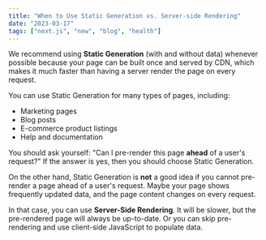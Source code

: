```yaml
---
title: "When to Use Static Generation vs. Server-side Rendering"
date: "2023-03-17"
tags: ["next.js", "new", "blog", "health"]
---
```


<CustomImage
  src="https://raw.githubusercontent.com/theboywholivedd/blogposts/main/images/image02.webp"
  alt="Next js is cool"
/>
We recommend using **Static Generation** (with and without data) whenever possible
because your page can be built once and served by CDN, which makes it much faster
than having a server render the page on every request.

You can use Static Generation for many types of pages, including:

- Marketing pages
- Blog posts
- E-commerce product listings
- Help and documentation

You should ask yourself: "Can I pre-render this page **ahead** of a user's request?" If the answer is yes, then you should choose Static Generation.

On the other hand, Static Generation is **not** a good idea if you cannot pre-render a page ahead of a user's request. Maybe your page shows frequently updated data, and the page content changes on every request.

In that case, you can use **Server-Side Rendering**. It will be slower, but the pre-rendered page will always be up-to-date. Or you can skip pre-rendering and use client-side JavaScript to populate data.
